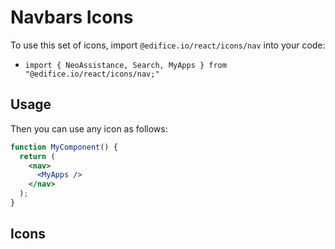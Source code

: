 
<Meta title="Design System/Icons/Nav Icons" />

# Navbars Icons

To use this set of icons, import `@edifice.io/react/icons/nav` into your code:

- `import { NeoAssistance, Search, MyApps } from "@edifice.io/react/icons/nav;"`

## Usage

Then you can use any icon as follows:

```jsx
function MyComponent() {
  return (
    <nav>
      <MyApps />
    </nav>
  );
}
```

## Icons

<Icons icons={icons} />
